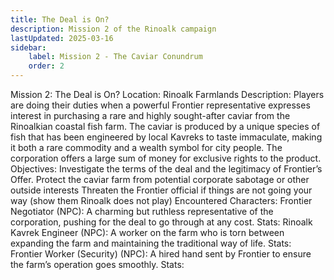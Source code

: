 ```yaml
---
title: The Deal is On?
description: Mission 2 of the Rinoalk campaign
lastUpdated: 2025-03-16
sidebar:
    label: Mission 2 - The Caviar Conundrum
    order: 2
---
```


Mission 2: The Deal is On?
Location: Rinoalk Farmlands
Description:
	Players are doing their duties when a powerful Frontier representative expresses interest in purchasing a rare and highly sought-after caviar from the Rinoalkian coastal fish farm. The caviar is produced by a unique species of fish that has been engineered by local Kavreks to taste immaculate, making it both a rare commodity and a wealth symbol for city people. The corporation offers a large sum of money for exclusive rights to the product.
Objectives:
Investigate the terms of the deal and the legitimacy of Frontier’s Offer.
Protect the caviar farm from potential corporate sabotage or other outside interests
Threaten the Frontier official if things are not going your way (show them Rinoalk does not play)
Encountered Characters:
Frontier Negotiator (NPC): A charming but ruthless representative of the corporation, pushing for the deal to go through at any cost.
Stats: 
Rinoalk Kavrek Engineer (NPC): A worker on the farm who is torn between expanding the farm and maintaining the traditional way of life.
Stats: 
Frontier Worker (Security) (NPC): A hired hand sent by Frontier to ensure the farm’s operation goes smoothly. 
Stats: 
